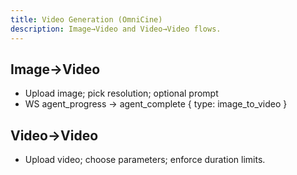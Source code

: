 ```yaml
---
title: Video Generation (OmniCine)
description: Image→Video and Video→Video flows.
---
```


## Image→Video

- Upload image; pick resolution; optional prompt
- WS agent_progress → agent_complete { type: image_to_video }

## Video→Video

- Upload video; choose parameters; enforce duration limits.
